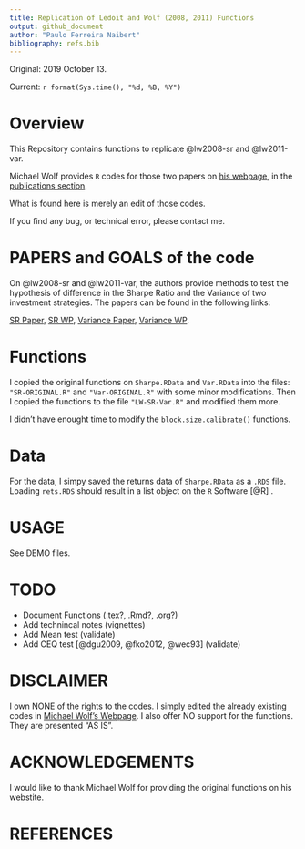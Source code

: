 ```yaml
--- 
title: Replication of Ledoit and Wolf (2008, 2011) Functions
output: github_document
author: "Paulo Ferreira Naibert" 
bibliography: refs.bib
--- 
```


Original: 2019 October 13.

Current: `r format(Sys.time(), "%d, %B, %Y")`

# Overview
This Repository contains functions to replicate @lw2008-sr and @lw2011-var.

Michael Wolf provides `R` codes for those two papers on 
[his webpage](https://www.econ.uzh.ch/en/people/faculty/wolf.html), 
in the 
[publications section](https://www.econ.uzh.ch/en/people/faculty/wolf/publications.html).

What is found here is merely an edit of those codes.

If you find any bug, or technical error, please contact me.

# PAPERS and GOALS of the code
On @lw2008-sr and @lw2011-var, the authors provide methods to test the hypothesis of difference in the Sharpe Ratio and the Variance of two investment strategies.
The papers can be found in the following links:

[SR Paper](https://www.econ.uzh.ch/dam/jcr:ffffffff-935a-b0d6-0000-00007214c2bc/jef_2008pdf.pdf), 
[SR WP](http://www.econ.uzh.ch/static/wp_iew/iewwp320.pdf), 
[Variance Paper](https://www.econ.uzh.ch/dam/jcr:520edf26-2322-4708-8dde-51d61141914a/Ledoit_et_al-2011-Wilmott_Robust_Performance.pdf), 
[Variance WP](http://www.econ.uzh.ch/static/wp_iew/iewwp516.pdf).

# Functions

I copied the original functions on `Sharpe.RData` and `Var.RData` into the files: `"SR-ORIGINAL.R"` and `"Var-ORIGINAL.R"` with some minor modifications.
Then I copied the functions to the file `"LW-SR-Var.R"` and modified them more.

I didn't have enought time to modify the `block.size.calibrate()` functions.

# Data

For the data, I simpy saved the returns data of `Sharpe.RData` as a `.RDS` file.
Loading `rets.RDS` should result in a list object on the `R` Software [@R] .

# USAGE

See DEMO files.

# TODO
- Document Functions (.tex?, .Rmd?, .org?)
- Add technincal notes (vignettes)
- Add Mean test (validate)
- Add CEQ test [@dgu2009, @fko2012, @wec93] (validate)

# DISCLAIMER

I own NONE of the rights to the codes.
I simply edited the already existing codes in
[Michael Wolf's Webpage](https://www.econ.uzh.ch/en/people/faculty/wolf.html).
I also offer NO support for the functions.
They are presented "AS IS".

# ACKNOWLEDGEMENTS
I would like to thank Michael Wolf for providing the original functions on his webstite.

# REFERENCES
